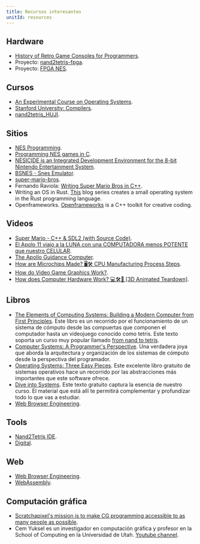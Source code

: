 ```yaml
---
title: Recursos interesantes
unitId: resources
---
```


## Hardware

- [History of Retro Game Consoles for Programmers](https://pikuma.com/blog/game-console-history-for-programmers).
- Proyecto: [nand2tetris-fpga](https://gitlab.com/x653/nand2tetris-fpga/).
- Proyecto: [FPGA NES](https://danstrother.com/fpga-nes/).

## Cursos

- [An Experimental Course on Operating Systems](https://cs140e.sergio.bz/).
- [Stanford University: Compilers](https://www.edx.org/learn/computer-science/stanford-university-compilers).
- [nand2tetris_HUJI](https://github.com/AvivYaish/nand2tetris_HUJI/tree/main).

## Sitios

- [NES Programming](https://en.wikibooks.org/wiki/NES_Programming).
- [Programming NES games in C](https://shiru.untergrund.net/articles/programming_nes_games_in_c.htm).
- [NESICIDE is an Integrated Development Environment for the 8-bit Nintendo Entertainment System](https://knob.phreneticappsllc.com/nesicide/?s=about).
- [BSNES - Snes Emulator](https://bsnes.org/).
- [super-mario-bros](https://github.com/feresr/super-mario-bros).
- Fernando Raviola: [Writing Super Mario Bros in C++](https://feresr.medium.com/writing-super-mario-bros-in-c-e59dfc5743af).
- Writing an OS in Rust. [This](https://os.phil-opp.com/) blog series creates a small operating system in the Rust programming language.
- Openframeworks. [Openframeworks](https://openframeworks.cc/) is a C++ toolkit for creative coding.

## Videos

- [Super Mario - C++ & SDL2 (with Source Code)](https://youtu.be/HkLZ9ESYxCU).
- [El Apolo 11 viajo a la LUNA con una COMPUTADORA menos POTENTE que nuestro CELULAR](https://youtu.be/LONubQKvWpM?si=iINmX91ibJQN97zy).
- [The Apollo Guidance Computer](https://youtu.be/2KSahAoOLdU).
- [How are Microchips Made? 🖥️🛠️ CPU Manufacturing Process Steps](https://youtu.be/dX9CGRZwD-w?si=keFoftBBlVYVgh2b).
- [How do Video Game Graphics Work?](https://youtu.be/C8YtdC8mxTU?si=c-4pTRSQYfWYovEi).
- [How does Computer Hardware Work? 💻🛠🔬 [3D Animated Teardown]](https://youtu.be/d86ws7mQYIg?si=ESdFPV__3EejBEJf).

## Libros

- [The Elements of Computing Systems: Building a Modern Computer from First Principles](https://mitpress.mit.edu/books/elements-computing-systems-second-edition). Este libro es un recorrido por el funcionamiento de un sistema de cómputo desde las compuertas que componen el computador hasta un videojuego conocido como tetris. Este texto soporta un curso muy popular llamado [from nand to tetris](https://www.nand2tetris.org/).
- [Computer Systems: A Programmer's Perspective](https://www.pearson.com/us/higher-education/program/Bryant-Computer-Systems-A-Programmer-s-Perspective-3rd-Edition/PGM2476825.html). Una verdadera joya que aborda la arquitectura y organización de los sistemas de cómputo desde la perspectiva del programador.
- [Operating Systems: Three Easy Pieces](https://pages.cs.wisc.edu/~remzi/OSTEP/). Este excelente libro gratuito de sistemas operativos hace un recorrido por las abstracciones más importantes que este software ofrece.
- [Dive into Systems](https://diveintosystems.org/). Este texto gratuito captura la esencia de nuestro curso. El material que está allí te permitirá complementar y profundizar todo lo que vas a estudiar.
- [Web Browser Engineering](https://browser.engineering/).

## Tools

- [Nand2Tetris IDE](https://marketplace.visualstudio.com/items?itemName=AvivYaish.nand-ide).
- [Digital](https://github.com/hneemann/Digital).

## Web

- [Web Browser Engineering](https://browser.engineering/).
- [WebAssembly](https://webassembly.org/).

## Computación gráfica

- [Scratchapixel's mission is to make CG programming accessible to as many people as possible](https://www.scratchapixel.com/about-us.html).
- Cem Yuksel es un investigador en computación gráfica y profesor en la School of Computing en la Universidad de Utah. [Youtube channel](https://www.youtube.com/@cem_yuksel).



